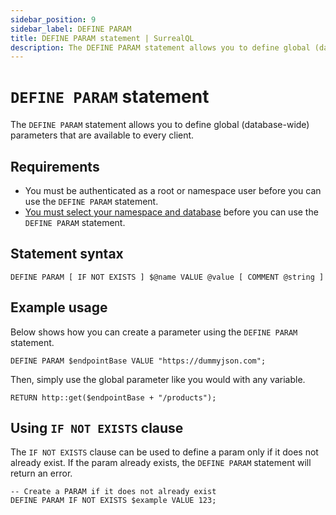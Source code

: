 ```yaml
---
sidebar_position: 9
sidebar_label: DEFINE PARAM
title: DEFINE PARAM statement | SurrealQL
description: The DEFINE PARAM statement allows you to define global (database-wide) parameters that are available to every client.
---
```



# `DEFINE PARAM` statement

The `DEFINE PARAM` statement allows you to define global (database-wide) parameters that are available to every client.

## Requirements

- You must be authenticated as a root or namespace user before you can use the `DEFINE PARAM` statement.
- [You must select your namespace and database](/docs/surrealql/statements/use) before you can use the `DEFINE PARAM` statement.

## Statement syntax

```surql title="SurrealQL Syntax"
DEFINE PARAM [ IF NOT EXISTS ] $@name VALUE @value [ COMMENT @string ]
```

## Example usage 
Below shows how you can create a parameter using the `DEFINE PARAM` statement.

```surql
DEFINE PARAM $endpointBase VALUE "https://dummyjson.com";
```
Then, simply use the global parameter like you would with any variable.

```surql
RETURN http::get($endpointBase + "/products");
```

## Using `IF NOT EXISTS` clause

<Since v="v1.3.0" />

The `IF NOT EXISTS` clause can be used to define a param only if it does not already exist. If the param already exists, the `DEFINE PARAM` statement will return an error.

```surql
-- Create a PARAM if it does not already exist
DEFINE PARAM IF NOT EXISTS $example VALUE 123;
```